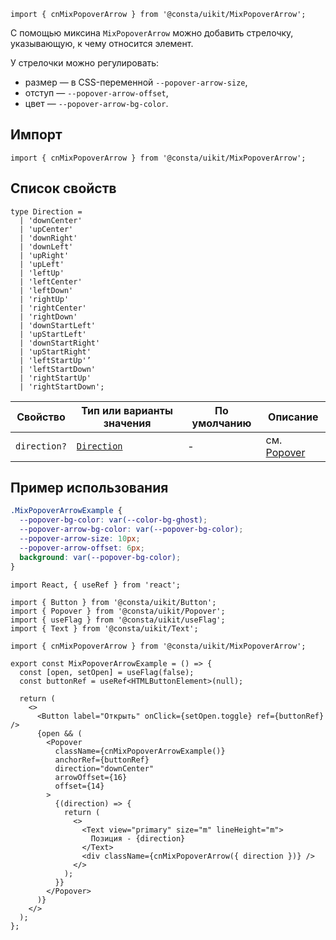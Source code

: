 
```tsx
import { cnMixPopoverArrow } from '@consta/uikit/MixPopoverArrow';
```

С помощью миксина `MixPopoverArrow` можно добавить стрелочку, указывающую, к чему относится элемент.

У стрелочки можно регулировать:

- размер — в CSS-переменной `--popover-arrow-size`,
- отступ — `--popover-arrow-offset`,
- цвет — `--popover-arrow-bg-color`.

## Импорт

```tsx
import { cnMixPopoverArrow } from '@consta/uikit/MixPopoverArrow';
```

## Список свойств

```tsx
type Direction =
  | 'downCenter'
  | 'upCenter'
  | 'downRight'
  | 'downLeft'
  | 'upRight'
  | 'upLeft'
  | 'leftUp'
  | 'leftCenter'
  | 'leftDown'
  | 'rightUp'
  | 'rightCenter'
  | 'rightDown'
  | 'downStartLeft'
  | 'upStartLeft'
  | 'downStartRight'
  | 'upStartRight'
  | 'leftStartUp'’
  | 'leftStartDown'
  | 'rightStartUp'
  | 'rightStartDown';
```

| Свойство     | Тип или варианты значения | По умолчанию | Описание                                                                  |
| ------------ | ------------------------- | ------------ | ------------------------------------------------------------------------- |
| `direction?` | [`Direction`](direction)  | -            | см. [Popover](##LIBS.LIB.STAND/lib:uikit/stand:components-popover-stable) |

## Пример использования

```css
.MixPopoverArrowExample {
  --popover-bg-color: var(--color-bg-ghost);
  --popover-arrow-bg-color: var(--popover-bg-color);
  --popover-arrow-size: 10px;
  --popover-arrow-offset: 6px;
  background: var(--popover-bg-color);
}
```

```tsx
import React, { useRef } from 'react';

import { Button } from '@consta/uikit/Button';
import { Popover } from '@consta/uikit/Popover';
import { useFlag } from '@consta/uikit/useFlag';
import { Text } from '@consta/uikit/Text';

import { cnMixPopoverArrow } from '@consta/uikit/MixPopoverArrow';

export const MixPopoverArrowExample = () => {
  const [open, setOpen] = useFlag(false);
  const buttonRef = useRef<HTMLButtonElement>(null);

  return (
    <>
      <Button label="Открыть" onClick={setOpen.toggle} ref={buttonRef} />
      {open && (
        <Popover
          className={cnMixPopoverArrowExample()}
          anchorRef={buttonRef}
          direction="downCenter"
          arrowOffset={16}
          offset={14}
        >
          {(direction) => {
            return (
              <>
                <Text view="primary" size="m" lineHeight="m">
                  Позиция - {direction}
                </Text>
                <div className={cnMixPopoverArrow({ direction })} />
              </>
            );
          }}
        </Popover>
      )}
    </>
  );
};
```

<MixPopoverArrowExample />
